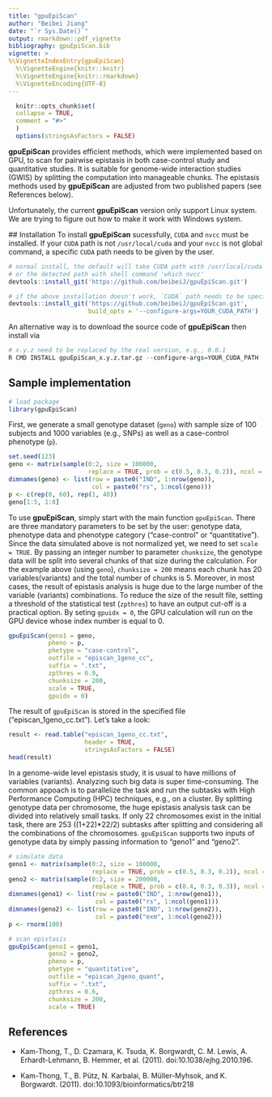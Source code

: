 ```yaml
---
title: "gpuEpiScan"
author: "Beibei Jiang"
date: "`r Sys.Date()`"
output: rmarkdown::pdf_vignette
bibliography: gpuEpiScan.bib
vignette: >
%\VignetteIndexEntry{gpuEpiScan}
  %\VignetteEngine{knitr::knitr}
  %\VignetteEngine{knitr::rmarkdown}
  %\VignetteEncoding{UTF-8}
---
```

  
```r
  knitr::opts_chunk$set(
  collapse = TRUE,
  comment = "#>"
  )
  options(stringsAsFactors = FALSE)
```
  
  **gpuEpiScan** provides efficient methods, which were implemented based on GPU, to scan for pairwise epistasis in both case-control study and quantitative studies. It is suitable for genome-wide interaction studies (GWIS) by splitting the computation into manageable chunks. The epistasis methods used by **gpuEpiScan** are adjusted from two published papers (see References below).
  
  Unfortunately, the current **gpuEpiScan** version only support Linux system. We are trying to figure out how to make it work with Windows system. 
  
  ## Installation
  To install **gpuEpiScan** sucessfully, `CUDA` and `nvcc` must be installed. If your `CUDA` path is not `/usr/local/cuda` and your `nvcc` is not global command, a specific `CUDA` path needs to be given by the user.
  
```r
# normal install, the default will take CUDA path with /usr/local/cuda 
# or the detected path with shell command 'which nvcc'
devtools::install_git('https://github.com/beibeiJ/gpuEpiScan.git')

# if the above installation doesn't work, `CUDA` path needs to be specified
devtools::install_git('https://github.com/beibeiJ/gpuEpiScan.git', 
                      build_opts = '--configure-args=YOUR_CUDA_PATH')
```

An alternative way is to download the source code of **gpuEpiScan** then install via

```r
# x.y.z need to be replaced by the real version, e.g., 0.0.1
R CMD INSTALL gpuEpiScan_x.y.z.tar.gz --configure-args=YOUR_CUDA_PATH
```


## Sample implementation
```r
# load package
library(gpuEpiScan)
```
First, we generate a small genotype dataset (`geno`) with sample size of 100 subjects and 1000 variables (e.g., SNPs) as well as a case-control phenotype (`p`).  
```r
set.seed(123)
geno <- matrix(sample(0:2, size = 100000, 
                      replace = TRUE, prob = c(0.5, 0.3, 0.2)), ncol = 1000)
dimnames(geno) <- list(row = paste0("IND", 1:nrow(geno)), 
                       col = paste0("rs", 1:ncol(geno)))
p <- c(rep(0, 60), rep(1, 40))
geno[1:5, 1:8]
```
To  use **gpuEpiScan**, simply start with the main function `gpuEpiScan`. There are three mandatory parameters to be set by the user: genotype data, phenotype data and phenotype category ("case-control" or "quantitative"). Since the data simulated above is not normalized yet, we need to set `scale = TRUE`. By passing an integer number to parameter `chunksize`, the genotype data will be split into several chunks of that size during the calculation. For the example above (using `geno`), `chunksize = 200` means each chunk has 20 variables(variants) and the total number of chunks is 5. Moreover, in most cases, the result of epistasis analysis is huge due to the large number of the variable (variants) combinations. To reduce the size of the result file, setting a threshold of the statistical test (`zpthres`) to have an output cut-off is a practical option. By seting `gpuidx = 0`, the GPU calculation will run on the GPU device whose index number is equal to 0.
```r
gpuEpiScan(geno1 = geno, 
           pheno = p, 
           phetype = "case-control",
           outfile = "episcan_1geno_cc", 
           suffix = ".txt", 
           zpthres = 0.9, 
           chunksize = 200, 
           scale = TRUE,
           gpuidx = 0)
```
The result of `gpuEpiScan` is stored in the specified file ("episcan_1geno_cc.txt"). Let's take a look:
```r
result <- read.table("episcan_1geno_cc.txt",
                     header = TRUE,
                     stringsAsFactors = FALSE)
head(result)
```
In a genome-wide level epistasis study, it is usual to have millions of variables (variants). Analyzing such big data is super time-consuming. The common appoach is to parallelize the task and run the subtasks with High Performance Computing (HPC) techniques, e.g., on a cluster. By splitting genotype data per chromosome, the huge epistasis analysis task can be divided into relatively small tasks. If only 22 chromosomes exist in the initial task, there are 253 ((1+22)\*22/2) subtasks after splitting and considering all the combinations of the chromosomes. `gpuEpiScan` supports two inputs of genotype data by simply passing information to "geno1" and "geno2".  
```r
# simulate data
geno1 <- matrix(sample(0:2, size = 100000, 
                       replace = TRUE, prob = c(0.5, 0.3, 0.2)), ncol = 1000)
geno2 <- matrix(sample(0:2, size = 200000, 
                       replace = TRUE, prob = c(0.4, 0.3, 0.3)), ncol = 2000)
dimnames(geno1) <- list(row = paste0("IND", 1:nrow(geno1)), 
                        col = paste0("rs", 1:ncol(geno1)))
dimnames(geno2) <- list(row = paste0("IND", 1:nrow(geno2)), 
                        col = paste0("exm", 1:ncol(geno2)))
p <- rnorm(100)

# scan epistasis
gpuEpiScan(geno1 = geno1,
           geno2 = geno2,
           pheno = p, 
           phetype = "quantitative",
           outfile = "episcan_2geno_quant", 
           suffix = ".txt", 
           zpthres = 0.6, 
           chunksize = 200, 
           scale = TRUE)
```


## References
- Kam-Thong, T., D. Czamara, K. Tsuda, K. Borgwardt, C. M. Lewis, A. Erhardt-Lehmann, B. Hemmer, et al. (2011). doi:10.1038/ejhg.2010.196.

- Kam-Thong, T., B. Pütz, N. Karbalai, B. Müller-Myhsok, and K. Borgwardt. (2011). doi:10.1093/bioinformatics/btr218
